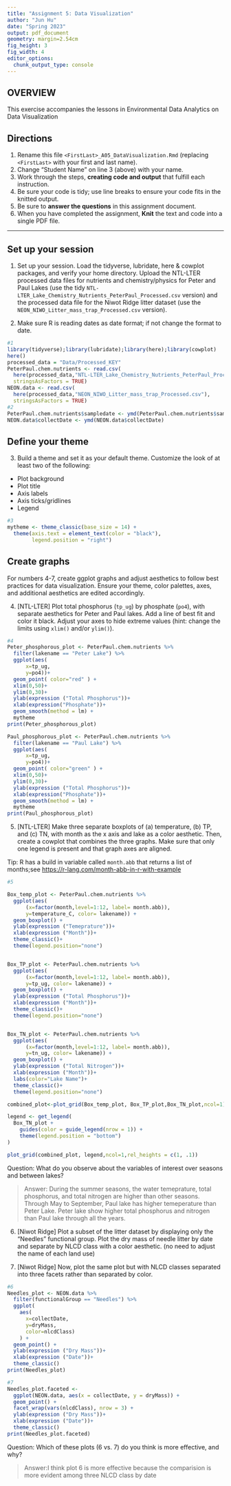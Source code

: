```yaml
---
title: "Assignment 5: Data Visualization"
author: "Jun Hu"
date: "Spring 2023"
output: pdf_document
geometry: margin=2.54cm
fig_height: 3
fig_width: 4
editor_options: 
  chunk_output_type: console
---
```


## OVERVIEW

This exercise accompanies the lessons in Environmental Data Analytics on Data Visualization 

## Directions
1.  Rename this file `<FirstLast>_A05_DataVisualization.Rmd` (replacing `<FirstLast>` with your first and last name).
2. Change "Student Name" on line 3 (above) with your name.
3. Work through the steps, **creating code and output** that fulfill each instruction.
4. Be sure your code is tidy; use line breaks to ensure your code fits in the knitted output.
5. Be sure to **answer the questions** in this assignment document.
6. When you have completed the assignment, **Knit** the text and code into a single PDF file.

---

## Set up your session 

1. Set up your session. Load the tidyverse, lubridate, here & cowplot packages, and verify your home directory. Upload the NTL-LTER processed data files for nutrients and chemistry/physics for Peter and Paul Lakes (use the tidy `NTL-LTER_Lake_Chemistry_Nutrients_PeterPaul_Processed.csv` version) and the processed data file for the Niwot Ridge litter dataset (use the `NEON_NIWO_Litter_mass_trap_Processed.csv` version). 

2. Make sure R is reading dates as date format; if not change the format to date.

```r
#1 
library(tidyverse);library(lubridate);library(here);library(cowplot)
here()
processed_data = "Data/Processed_KEY"
PeterPaul.chem.nutrients <- read.csv(
  here(processed_data,"NTL-LTER_Lake_Chemistry_Nutrients_PeterPaul_Processed.csv"),
  stringsAsFactors = TRUE)
NEON.data <- read.csv(
  here(processed_data,"NEON_NIWO_Litter_mass_trap_Processed.csv"),
  stringsAsFactors = TRUE)
#2 
PeterPaul.chem.nutrients$sampledate <- ymd(PeterPaul.chem.nutrients$sampledate)
NEON.data$collectDate <- ymd(NEON.data$collectDate)
```
## Define your theme
3. Build a theme and set it as your default theme. Customize the look of at least two of the following: 
 * Plot background
 * Plot title
 * Axis labels
 * Axis ticks/gridlines
 * Legend

```r
#3
mytheme <- theme_classic(base_size = 14) +
  theme(axis.text = element_text(color = "black"), 
        legend.position = "right")
```

## Create graphs
For numbers 4-7, create ggplot graphs and adjust aesthetics to follow best practices for data visualization. Ensure your theme, color palettes, axes, and additional aesthetics are edited accordingly.

4. [NTL-LTER] Plot total phosphorus (`tp_ug`) by phosphate (`po4`), with separate aesthetics for Peter and Paul lakes. Add a line of best fit and color it black. Adjust your axes to hide extreme values (hint: change the limits using `xlim()` and/or `ylim()`).

```r
#4 
Peter_phosphorous_plot <- PeterPaul.chem.nutrients %>% 
  filter(lakename == "Peter Lake") %>% 
  ggplot(aes(
      x=tp_ug,
      y=po4))+ 
  geom_point( color="red" ) +
  xlim(0,50)+
  ylim(0,30)+
  ylab(expression ("Total Phosphorus"))+
  xlab(expression("Phosphate"))+
  geom_smooth(method = lm) +
  mytheme
print(Peter_phosphorous_plot)

Paul_phosphorous_plot <- PeterPaul.chem.nutrients %>% 
  filter(lakename == "Paul Lake") %>% 
  ggplot(aes(
      x=tp_ug,
      y=po4))+ 
  geom_point( color="green" ) +
  xlim(0,50)+
  ylim(0,30)+
  ylab(expression ("Total Phosphorus"))+
  xlab(expression("Phosphate"))+
  geom_smooth(method = lm) +
  mytheme
print(Paul_phosphorous_plot)
```


5. [NTL-LTER] Make three separate boxplots of (a) temperature, (b) TP, and (c) TN, with month as the x axis and lake as a color aesthetic. Then, create a cowplot that combines the three graphs. Make sure that only one legend is present and that graph axes are aligned. 

Tip: R has a build in variable called `month.abb` that returns a list of months;see <https://r-lang.com/month-abb-in-r-with-example>

```r
#5 

Box_temp_plot <- PeterPaul.chem.nutrients %>% 
  ggplot(aes(
      (x=factor(month,level=1:12, label= month.abb)),
      y=temperature_C, color= lakename)) + 
  geom_boxplot() +
  ylab(expression ("Temeprature"))+
  xlab(expression ("Month"))+
  theme_classic()+
  theme(legend.position="none")


Box_TP_plot <- PeterPaul.chem.nutrients %>% 
  ggplot(aes(
      (x=factor(month,level=1:12, label= month.abb)),
      y=tp_ug, color= lakename)) + 
  geom_boxplot() +
  ylab(expression ("Total Phosphorus"))+
  xlab(expression ("Month"))+
  theme_classic()+
  theme(legend.position="none")


Box_TN_plot <- PeterPaul.chem.nutrients %>% 
  ggplot(aes(
      (x=factor(month,level=1:12, label= month.abb)),
      y=tn_ug, color= lakename)) + 
  geom_boxplot() +
  ylab(expression ("Total Nitrogen"))+
  xlab(expression ("Month"))+
  labs(color="Lake Name")+
  theme_classic()+
  theme(legend.position="none")

combined_plot<-plot_grid(Box_temp_plot, Box_TP_plot,Box_TN_plot,ncol=1)

legend <- get_legend(
  Box_TN_plot +
    guides(color = guide_legend(nrow = 1)) +
    theme(legend.position = "bottom")
)

plot_grid(combined_plot, legend,ncol=1,rel_heights = c(1, .1))


```

Question: What do you observe about the variables of interest over seasons and between lakes? 

> Answer: During the summer seasons, the water temeprature, total phosphorus, and total nitrogen are higher than other seasons. Through May to September, Paul lake has higher temeperature than Peter Lake. Peter lake show higher total phosphorus and nitrogen than Paul lake through all the years.

6. [Niwot Ridge] Plot a subset of the litter dataset by displaying only the "Needles" functional group. Plot the dry mass of needle litter by date and separate by NLCD class with a color aesthetic. (no need to adjust the name of each land use)

7. [Niwot Ridge] Now, plot the same plot but with NLCD classes separated into three facets rather than separated by color. 

```r
#6
Needles_plot <- NEON.data %>% 
  filter(functionalGroup == "Needles") %>% 
  ggplot(
    aes(
      x=collectDate,
      y=dryMass,
      color=nlcdClass)
    ) + 
  geom_point() +
  ylab(expression ("Dry Mass"))+
  xlab(expression ("Date"))+
  theme_classic()
print(Needles_plot)

#7
Needles_plot.faceted <-
  ggplot(NEON.data, aes(x = collectDate, y = dryMass)) +
  geom_point() +
  facet_wrap(vars(nlcdClass), nrow = 3) +
  ylab(expression ("Dry Mass"))+
  xlab(expression ("Date"))+
  theme_classic()
print(Needles_plot.faceted)

```
Question: Which of these plots (6 vs. 7) do you think is more effective, and why? 

> Answer:I think plot 6 is more effective because the comparision is more evident among three NLCD class by date